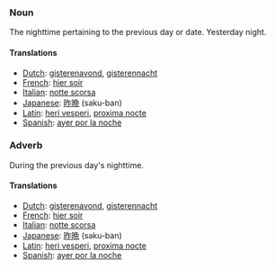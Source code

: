 === Noun ===

The nighttime pertaining to the previous day or date. Yesterday night.

==== Translations ====
*[[Dutch]]: [[gisterenavond]], [[gisterennacht]]
*[[French]]: [[hier soir]]
*[[Italian]]: [[notte scorsa]]
*[[Japanese]]: [[昨晩]] (saku-ban)
*[[Latin]]: [[heri vesperi]], [[proxima nocte]]
*[[Spanish]]: [[ayer por la noche]]

=== Adverb ===

During the previous day's nighttime.

==== Translations ====
*[[Dutch]]: [[gisterenavond]], [[gisterennacht]]
*[[French]]: [[hier soir]]
*[[Italian]]: [[notte scorsa]]
*[[Japanese]]: [[昨晩]] (saku-ban)
*[[Latin]]: [[heri vesperi]], [[proxima nocte]]
*[[Spanish]]: [[ayer por la noche]]